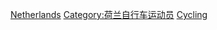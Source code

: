 [[Category:各國奧運自由車選手|Netherlands]]
[[Category:荷兰自行车运动员|Category:荷兰自行车运动员]]
[[Category:荷兰夏季奥运运动员|Cycling]]